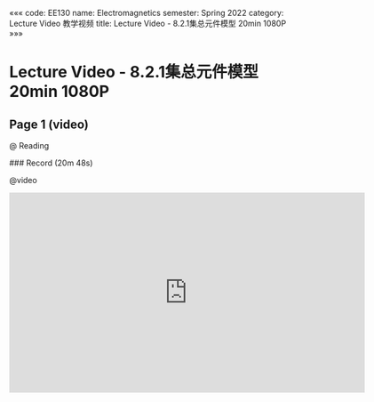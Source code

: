 «««
code: EE130
name: Electromagnetics
semester: Spring 2022
category: Lecture Video 教学视频
title: Lecture Video - 8.2.1集总元件模型 20min 1080P
»»»

# Lecture Video - 8.2.1集总元件模型 20min 1080P

## Page 1 (video)

@ Reading

<div class="markdown-body">
### Record (20m 48s)
</div>

@video

<iframe src="https://sbbrisk.com/e/zb0vmfzsc7m3.html" frameborder=0 marginwidth=0 marginheight=0 scrolling=no width=640 height=360 allowfullscreen></iframe>

